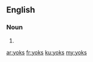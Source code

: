 ==English==

===Noun===
{{head|en|plural}}

# {{plural of|yok|lang=en}}

[[ar:yoks]]
[[fr:yoks]]
[[ku:yoks]]
[[my:yoks]]